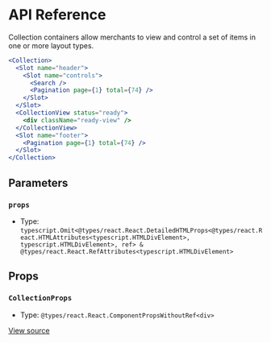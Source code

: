 # API Reference

Collection containers allow merchants to view and control a set of items in one or more layout types.

```jsx
<Collection>
  <Slot name="header">
    <Slot name="controls">
      <Search />
      <Pagination page={1} total={74} />
    </Slot>
  </Slot>
  <CollectionView status="ready">
    <div className="ready-view" />
  </CollectionView>
  <Slot name="footer">
    <Pagination page={1} total={74} />
  </Slot>
</Collection>
```

## Parameters

### `props`

- Type: `typescript.Omit<@types/react.React.DetailedHTMLProps<@types/react.React.HTMLAttributes<typescript.HTMLDivElement>, typescript.HTMLDivElement>, ref> & @types/react.React.RefAttributes<typescript.HTMLDivElement>`

## Props

### `CollectionProps`

- Type: `@types/react.React.ComponentPropsWithoutRef<div>`

[View source](https://github.com/vtex/shoreline/blob/ad4693b44/packages/components/src/collection/collection.tsx#L23)
